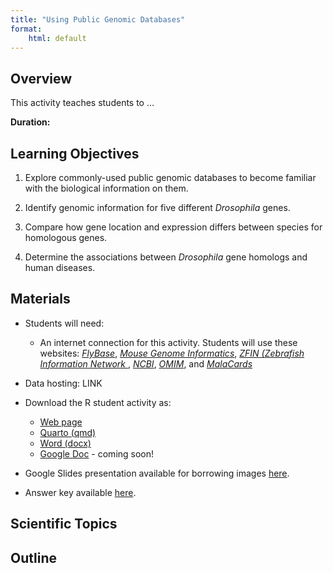 ```yaml
---
title: "Using Public Genomic Databases"
format:
    html: default
---
```


## Overview

This activity teaches students to ...

**Duration:** 

## Learning Objectives

1. Explore commonly-used public genomic databases to become familiar with the biological information on them.

2. Identify genomic information for five different _Drosophila_ genes.

3. Compare how gene location and expression differs between species for homologous genes.

4. Determine the associations between _Drosophila_ gene homologs and human diseases. 

## Materials

-   Students will need:

    -   An internet connection for this activity. Students will use these websites: [_FlyBase_](https://flybase.org/), [_Mouse Genome Informatics_](https://informatics.jax.org/), [_ZFIN (Zebrafish Information Network _](https://zfin.org/), [_NCBI_](https://www.ncbi.nlm.nih.gov/datasets/gene/), [_OMIM_](https://omim.org/), and [_MalaCards_](https://www.malacards.org/)

-   Data hosting: LINK

-   Download the R student activity as:

    -   [Web page](https://genomicseducation.org/module/public_databases_student_guide.html)
    -   [Quarto (qmd)](https://github.com/fhdsl/GEMs/blob/main/module/public_databases_student_guide.qmd)
    -   [Word (docx)](https://github.com/fhdsl/GEMs/raw/main/docs/docx/module/public_databases_student_guide.docx)
    -   [Google Doc]() - coming soon!

-   Google Slides presentation available for borrowing images [here](https://docs.google.com/presentation/d/1fy3FwkSLETnRUdf8huddq2n4qcb6eOyzwVg05dbudII/edit?slide=id.g2c8182c8825_0_50#slide=id.g2c8182c8825_0_50).

-   Answer key available [here]().

## Scientific Topics

## Outline
